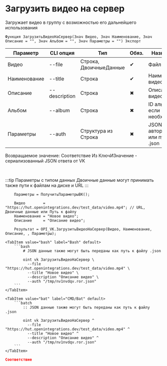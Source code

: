﻿---
sidebar_position: 10
description: Загрузить видео на сервер и другие функции для работы с VK в Открытом пакете интеграций - бесплатной open-source библиотеке интеграций для 1С:Предприятие 8, OneScript и CLI
keywords: [1C, 1С, 1С:Предприятие, 1С:Предприятие 8.3, API, Интеграция, Сервисы, Обмен, OneScript, CLI, VK]
---


# Загрузить видео на сервер
 Загружает видео в группу с возможностью его дальнейшего использования



`Функция ЗагрузитьВидеоНаСервер(Знач Видео, Знач Наименование, Знач Описание = "", Знач Альбом = "", Знач Параметры = "") Экспорт`

  | Параметр | CLI опция | Тип | Обяз. | Назначение |
  |-|-|-|-|-|
  | Видео | --file | Строка, ДвоичныеДанные | &#x2714; | Файл видео |
  | Наименование | --title | Строка | &#x2714; | Наименование видео |
  | Описание | --description | Строка | &#x2716; | Описание видео |
  | Альбом | --album | Строка | &#x2716; | ID альбома, если необходимо |
  | Параметры | --auth | Структура из Строка | &#x2716; | JSON авторизации или путь к .json |

  
  Возвращаемое значение:   Соответствие Из КлючИЗначение - сериализованный JSON ответа от VK

<br/>

:::tip
Параметры с типом данных Двоичные данные могут принимать также пути к файлам на диске и URL
:::
<br/>



```bsl title="Пример использования для 1С:Предприятие/OneScript"
    Параметры = ПолучитьПараметрыВК();

    Видео        = "https://hut.openintegrations.dev/test_data/video.mp4"; // URL, Двоичные данные или Путь к файлу
    Наименование = "Новое видео";
    Описание     = "Описание видео";

    Результат = OPI_VK.ЗагрузитьВидеоНаСервер(Видео, Наименование, Описание, , Параметры);
```
    

 <Tabs>
  
    <TabItem value="bash" label="Bash" default>
        ```bash
            # JSON данные также могут быть переданы как путь к файлу .json
            
            oint vk ЗагрузитьВидеоНаСервер \
              --file "https://hut.openintegrations.dev/test_data/video.mp4" \
              --title "Новое видео" \
              --description "Описание видео" \
              --auth "/tmp/nv1nvdqv.ror.json"
        ```
    </TabItem>
  
    <TabItem value="bat" label="CMD/Bat" default>
        ```batch
            :: JSON данные также могут быть переданы как путь к файлу .json
            
            oint vk ЗагрузитьВидеоНаСервер ^
              --file "https://hut.openintegrations.dev/test_data/video.mp4" ^
              --title "Новое видео" ^
              --description "Описание видео" ^
              --auth "/tmp/nv1nvdqv.ror.json"
        ```
    </TabItem>
</Tabs>


```json title="Результат"
Соответствие
```
